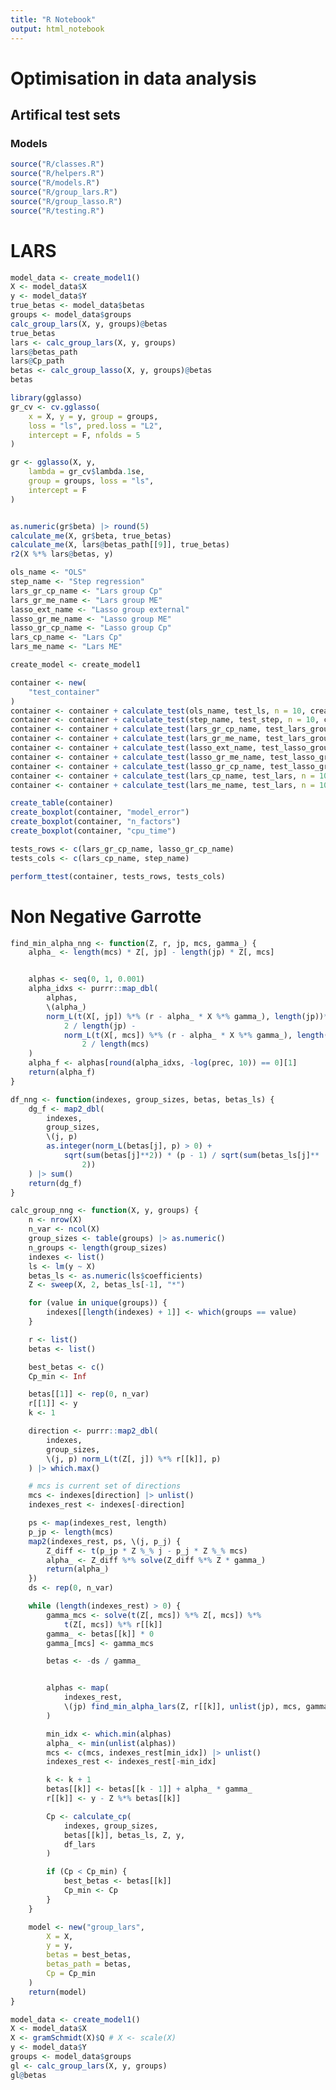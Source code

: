```yaml
---
title: "R Notebook"
output: html_notebook
---
```


# Optimisation in data analysis

## Artifical test sets

### Models

```r

source("R/classes.R")
source("R/helpers.R")
source("R/models.R")
source("R/group_lars.R")
source("R/group_lasso.R")
source("R/testing.R")


```


# LARS

```r

model_data <- create_model1()
X <- model_data$X
y <- model_data$Y
true_betas <- model_data$betas
groups <- model_data$groups
calc_group_lars(X, y, groups)@betas
true_betas
lars <- calc_group_lars(X, y, groups)
lars@betas_path
lars@Cp_path
betas <- calc_group_lasso(X, y, groups)@betas
betas

library(gglasso)
gr_cv <- cv.gglasso(
    x = X, y = y, group = groups,
    loss = "ls", pred.loss = "L2",
    intercept = F, nfolds = 5
)

gr <- gglasso(X, y,
    lambda = gr_cv$lambda.1se,
    group = groups, loss = "ls",
    intercept = F
)


as.numeric(gr$beta) |> round(5)
calculate_me(X, gr$beta, true_betas)
calculate_me(X, lars@betas_path[[9]], true_betas)
r2(X %*% lars@betas, y)

ols_name <- "OLS"
step_name <- "Step regression"
lars_gr_cp_name <- "Lars group Cp"
lars_gr_me_name <- "Lars group ME"
lasso_ext_name <- "Lasso group external"
lasso_gr_me_name <- "Lasso group ME"
lasso_gr_cp_name <- "Lasso group Cp"
lars_cp_name <- "Lars Cp"
lars_me_name <- "Lars ME"

create_model <- create_model1

container <- new(
    "test_container"
)
container <- container + calculate_test(ols_name, test_ls, n = 10, create_model)
container <- container + calculate_test(step_name, test_step, n = 10, create_model)
container <- container + calculate_test(lars_gr_cp_name, test_lars_group, n = 10, create_model, result_indicator = "cp")
container <- container + calculate_test(lars_gr_me_name, test_lars_group, n = 10, create_model, result_indicator = "me")
container <- container + calculate_test(lasso_ext_name, test_lasso_group_library, n = 10, create_model)
container <- container + calculate_test(lasso_gr_me_name, test_lasso_group, n = 10, create_model, result_indicator = "me")
container <- container + calculate_test(lasso_gr_cp_name, test_lasso_group, n = 10, create_model, result_indicator = "cp")
container <- container + calculate_test(lars_cp_name, test_lars, n = 10, create_model, result_indicator = "cp")
container <- container + calculate_test(lars_me_name, test_lars, n = 10, create_model, result_indicator = "me")

create_table(container)
create_boxplot(container, "model_error")
create_boxplot(container, "n_factors")
create_boxplot(container, "cpu_time")

tests_rows <- c(lars_gr_cp_name, lasso_gr_cp_name)
tests_cols <- c(lars_cp_name, step_name)

perform_ttest(container, tests_rows, tests_cols)

```

# Non Negative Garrotte

```r

find_min_alpha_nng <- function(Z, r, jp, mcs, gamma_) {
    alpha_ <- length(mcs) * Z[, jp] - length(jp) * Z[, mcs]


    alphas <- seq(0, 1, 0.001)
    alpha_idxs <- purrr::map_dbl(
        alphas,
        \(alpha_)
        norm_L(t(X[, jp]) %*% (r - alpha_ * X %*% gamma_), length(jp))**
            2 / length(jp) -
            norm_L(t(X[, mcs]) %*% (r - alpha_ * X %*% gamma_), length(mcs))**
                2 / length(mcs)
    )
    alpha_f <- alphas[round(alpha_idxs, -log(prec, 10)) == 0][1]
    return(alpha_f)
}

df_nng <- function(indexes, group_sizes, betas, betas_ls) {
    dg_f <- map2_dbl(
        indexes,
        group_sizes,
        \(j, p)
        as.integer(norm_L(betas[j], p) > 0) +
            sqrt(sum(betas[j]**2)) * (p - 1) / sqrt(sum(betas_ls[j]**
                2))
    ) |> sum()
    return(dg_f)
}

calc_group_nng <- function(X, y, groups) {
    n <- nrow(X)
    n_var <- ncol(X)
    group_sizes <- table(groups) |> as.numeric()
    n_groups <- length(group_sizes)
    indexes <- list()
    ls <- lm(y ~ X)
    betas_ls <- as.numeric(ls$coefficients)
    Z <- sweep(X, 2, betas_ls[-1], "*")

    for (value in unique(groups)) {
        indexes[[length(indexes) + 1]] <- which(groups == value)
    }

    r <- list()
    betas <- list()

    best_betas <- c()
    Cp_min <- Inf

    betas[[1]] <- rep(0, n_var)
    r[[1]] <- y
    k <- 1

    direction <- purrr::map2_dbl(
        indexes,
        group_sizes,
        \(j, p) norm_L(t(Z[, j]) %*% r[[k]], p)
    ) |> which.max()

    # mcs is current set of directions
    mcs <- indexes[direction] |> unlist()
    indexes_rest <- indexes[-direction]

    ps <- map(indexes_rest, length)
    p_jp <- length(mcs)
    map2(indexes_rest, ps, \(j, p_j) {
        Z_diff <- t(p_jp * Z %_% j - p_j * Z %_% mcs)
        alpha_ <- Z_diff %*% solve(Z_diff %*% Z * gamma_)
        return(alpha_)
    })
    ds <- rep(0, n_var)

    while (length(indexes_rest) > 0) {
        gamma_mcs <- solve(t(Z[, mcs]) %*% Z[, mcs]) %*%
            t(Z[, mcs]) %*% r[[k]]
        gamma_ <- betas[[k]] * 0
        gamma_[mcs] <- gamma_mcs

        betas <- -ds / gamma_


        alphas <- map(
            indexes_rest,
            \(jp) find_min_alpha_lars(Z, r[[k]], unlist(jp), mcs, gamma_, prec = 0.001)
        )

        min_idx <- which.min(alphas)
        alpha_ <- min(unlist(alphas))
        mcs <- c(mcs, indexes_rest[min_idx]) |> unlist()
        indexes_rest <- indexes_rest[-min_idx]

        k <- k + 1
        betas[[k]] <- betas[[k - 1]] + alpha_ * gamma_
        r[[k]] <- y - Z %*% betas[[k]]

        Cp <- calculate_cp(
            indexes, group_sizes,
            betas[[k]], betas_ls, Z, y,
            df_lars
        )

        if (Cp < Cp_min) {
            best_betas <- betas[[k]]
            Cp_min <- Cp
        }
    }

    model <- new("group_lars",
        X = X,
        y = y,
        betas = best_betas,
        betas_path = betas,
        Cp = Cp_min
    )
    return(model)
}

model_data <- create_model1()
X <- model_data$X
X <- gramSchmidt(X)$Q # X <- scale(X)
y <- model_data$Y
groups <- model_data$groups
gl <- calc_group_lars(X, y, groups)
gl@betas

```
